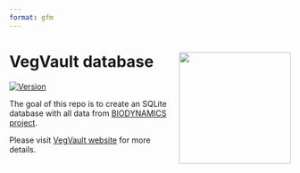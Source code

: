 ```yaml
---
format: gfm
---
```


<!-- README.md is generated from README.qmd. Please edit that file -->

# VegVault database <img src="Outputs/Figures/website/VegVault_logo.png" align="right" width="200"/>

<!-- badges: start -->
[![Version](https://img.shields.io/github/v/release/OndrejMottl/VegVault?label=Version&logo=github)](https://github.com/OndrejMottl/VegVault/releases)
<!-- badges: end -->

The goal of this repo is to create an SQLite database with all data from
[BIODYNAMICS project](https://ondrejmottl.github.io/projects/BIODYNAMICS/).

Please visit [VegVault website](https://bit.ly/VegVault) for more details.

